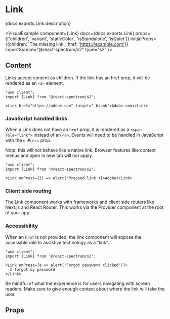 

# Link

<PageDescription>{docs.exports.Link.description}</PageDescription>

<VisualExample
  component={Link}
  docs={docs.exports.Link}
  props={['children', 'variant', 'staticColor', 'isStandalone', 'isQuiet']}
  initialProps={{children: 'The missing link.', href: 'https://example.com'}}
  importSource="@react-spectrum/s2"
  type="s2" />

## Content

Links accept content as children. If the link has an href prop, it will be rendered as an `<a>` element.

```tsx render expanded
"use client";
import {Link} from '@react-spectrum/s2';

<Link href="https://adobe.com" target="_blank">Adobe.com</Link>
```

### JavaScript handled links

When a Link does not have an `href` prop, it is rendered as a `<span role="link">` instead of an `<a>`. Events will need to be handled in JavaScript with the `onPress` prop.

Note: this will not behave like a native link. Browser features like context menus and open in new tab will not apply.

```tsx render expanded
"use client";
import {Link} from '@react-spectrum/s2';

<Link onPress={() => alert('Pressed link')}>Adobe</Link>
```

### Client side routing

The Link component works with frameworks and client side routers like Next.js and React Router. This works via the Provider component at the root of your app.

### Accessibility

When an `href` is not provided, the link component will expose the accessible role to assistive technology as a "link".

```tsx render expanded
"use client";
import {Link} from '@react-spectrum/s2';

<Link onPress={e => alert('Forgot password clicked')}>
  I forgot my password
</Link>
```

Be mindful of what the experience is for users navigating with screen readers. Make sure to give enough context about where the link will take the user.

## Props

<PropTable component={docs.exports.Link} links={docs.links} />
